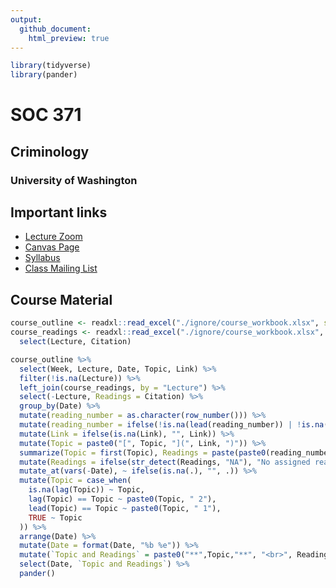 ```yaml
---
output:
  github_document:
    html_preview: true
---
```


```r
library(tidyverse)
library(pander)
```

# SOC 371
## Criminology
### University of Washington

## Important links

* [Lecture Zoom](https://washington.zoom.us/j/97380045367)
* [Canvas Page](https://canvas.uw.edu/courses/1382874)
* [Syllabus](docs/syllabus.html)
* [Class Mailing List](soc371a_su20@uw.edu)

## Course Material

```r
course_outline <- readxl::read_excel("./ignore/course_workbook.xlsx", sheet=1) %>% filter(Ignore!=1)
course_readings <- readxl::read_excel("./ignore/course_workbook.xlsx", sheet=2) %>% filter(Ignore!=1) %>%
  select(Lecture, Citation)
```



```r
course_outline %>%
  select(Week, Lecture, Date, Topic, Link) %>%
  filter(!is.na(Lecture)) %>%
  left_join(course_readings, by = "Lecture") %>%
  select(-Lecture, Readings = Citation) %>%
  group_by(Date) %>%
  mutate(reading_number = as.character(row_number())) %>%
  mutate(reading_number = ifelse(!is.na(lead(reading_number)) | !is.na(lag(reading_number)), paste0("(",reading_number,") "), "")) %>%
  mutate(Link = ifelse(is.na(Link), "", Link)) %>%
  mutate(Topic = paste0("[", Topic, "](", Link, ")")) %>%
  summarize(Topic = first(Topic), Readings = paste(paste0(reading_number, Readings), collapse = "<br><br>")) %>%
  mutate(Readings = ifelse(str_detect(Readings, "NA"), "No assigned reading", Readings)) %>%
  mutate_at(vars(-Date), ~ ifelse(is.na(.), "", .)) %>%
  mutate(Topic = case_when(
    is.na(lag(Topic)) ~ Topic,
    lag(Topic) == Topic ~ paste0(Topic, " 2"),
    lead(Topic) == Topic ~ paste0(Topic, " 1"),
    TRUE ~ Topic
  )) %>%
  arrange(Date) %>%
  mutate(Date = format(Date, "%b %e")) %>%
  mutate(`Topic and Readings` = paste0("**",Topic,"**", "<br>", Readings)) %>%
  select(Date, `Topic and Readings`) %>%
  pander()
```
